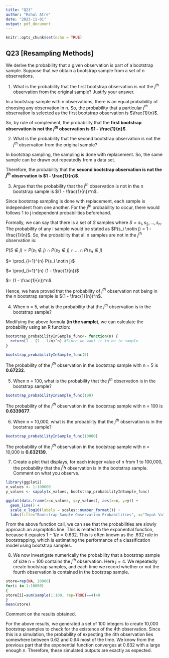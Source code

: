 ```yaml
---
title: "Q23"
author: "Rahul Atre"
date: "2023-11-01"
output: pdf_document
---
```


```r
knitr::opts_chunk$set(echo = TRUE)
```

## Q23 [Resampling Methods]

We derive the probability that a given observation is part of a bootstrap sample. Suppose that we obtain a bootstrap sample from a set of n observations.

1. What is the probability that the first bootstrap observation is not the $j^{th}$ observation from the original sample? Justify your answer.

In a bootstrap sample with n observations, there is an equal probability of choosing any observation in n. So, the probability that a particular $j^{th}$ observation is selected as the first bootstrap observation is $\frac{1}{n}$. 

So, by rule of complement, the probability that the **first bootstrap observation is not the $j^{th}$ observation is $1 - \frac{1}{n}$**.

2. What is the probability that the second bootstrap observation is not the $j^{th}$ observation from the original sample?

In bootstrap sampling, the sampling is done with replacement. So, the same sample can be drawn out repeatedly from a data set.

Therefore, the probability that the **second bootstrap observation is not the $j^{th}$ observation is $1 - \frac{1}{n}$**.


3. Argue that the probability that the $j^{th}$ observation is not in the n bootstrap sample is $(1 - \frac{1}{n})^n$.

Since bootstrap sampling is done with replacement, each sample is independent from one another. For the $j^{th}$ probability to occur, there would follows 1 to j independent probabilities beforehand. 

Formally, we can say that there is a set of $S$ samples where $S = {s_1, s_2, ..., s_n}$.
The probability of any i sample would be stated as $P(s_i \notin j) = 1 - \frac{1}{n}$.
So, the probability that all n samples are not in the $j^{th}$ observation is:

$P(S \notin j) = P(s_1 \notin j) \cap  P(s_2 \notin j) \cap ... \cap  P(s_n \notin j)$ 

$= \prod_{i=1}^{n} P(s_i \notin j)$ 

$= \prod_{i=1}^{n} (1 - \frac{1}{n})$ 

$= (1 - \frac{1}{n})^n$

Hence, we have proved that the probability of $j^{th}$ observation not being in the n bootstrap sample is $(1 - \frac{1}{n})^n$.


4. When n = 5, what is the probability that the $j^{th}$ observation is in the bootstrap sample?

Modifying the above formula (**in the sample**), we can calculate the probability using an R function:

```R
bootstrap_probabilityInSample_func<- function(n) {
  return(1 - (1 - 1/n)^n) #Since we want it to be in sample
}

bootstrap_probabilityInSample_func(5)
```
The probability of the $j^{th}$ observation in the bootstrap sample with n = 5 is **0.67232**.


5. When n = 100, what is the probability that the $j^{th}$ observation is in the bootstrap sample?


```R
bootstrap_probabilityInSample_func(100)
```
The probability of the $j^{th}$ observation in the bootstrap sample with n = 100 is **0.6339677**.


6. When n = 10,000, what is the probability that the $j^{th}$ observation is in the bootstrap sample?


```R
bootstrap_probabilityInSample_func(10000)
```
The probability of the $j^{th}$ observation in the bootstrap sample with n = 10,000 is **0.632139**.


7. Create a plot that displays, for each integer value of n from 1 to 100,000, the probability that the $j^th$ observation is in the bootstrap sample. Comment on what you observe.


```R
library(ggplot2)
x_values <- 1:100000
y_values <- sapply(x_values, bootstrap_probabilityInSample_func)

ggplot(data.frame(x=x_values, y=y_values), aes(x=x, y=y)) +
  geom_line() +
  scale_x_log10(labels = scales::number_format()) +
  labs(title="Bootstrap Sample Observation Probabilities", x="Input Values", y="Probability Values")

```
From the above function call, we can see that the probabilities are slowly approach an asymptotic line. This is related to the exponential function, because it equates $1 - 1/e = 0.632$. This is often known as the .632 rule in bootstrapping, which is estimating the performance of a classification model using bootstrap samples. 

8. We now investigate numerically the probability that a bootstrap sample of size n = 100 contains the $j^{th}$ observation. Here $j = 4$. We repeatedly create bootstrap samples, and each time we record whether or not the fourth observation is contained in the bootstrap sample.

```R
store=rep(NA, 10000)
for(i in 1:10000)
{
store[i]=sum(sample(1:100, rep=TRUE)==4)>0
}
mean(store)
```

Comment on the results obtained.

For the above results, we generated a set of 100 integers to create 10,000 bootstrap samples to check for the existence of the 4th observation. Since this is a simulation, the probability of expecting the 4th observation lies somewhere between 0.62 and 0.64 most of the time. We know from the previous part that the exponential function converges at 0.632 with a large enough n. Therefore, these simulated outputs are exactly as expected. 



